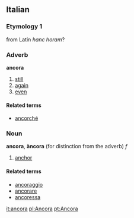 ==Italian==
===Etymology 1===
from Latin ''hanc horam''?
===Adverb===
'''ancora'''

# [[still]]
# [[again]]
# [[even]]

====Related terms====
*[[ancorché]]

===Noun===
'''ancora''', '''àncora''' (for distinction from the adverb) ''f''

# [[anchor]]

====Related terms====
*[[ancoraggio]]
*[[ancorare]]
*[[ancoressa]]

[[it:ancora]]
[[pl:Ancora]]
[[pt:Ancora]]